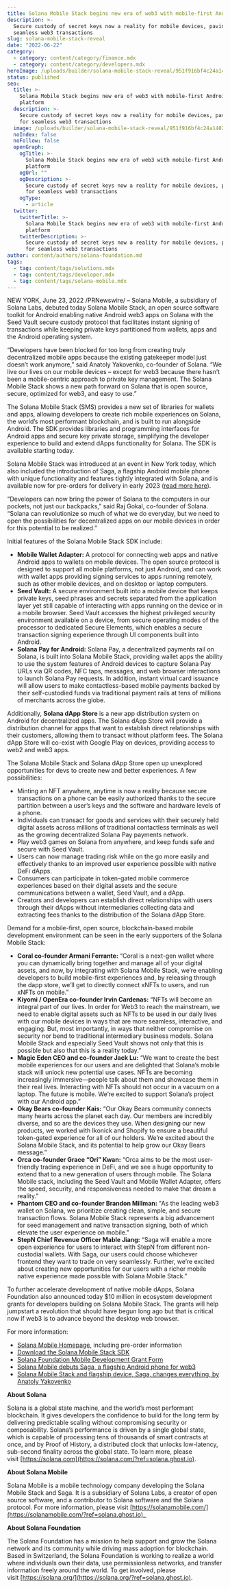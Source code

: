 ```yaml
---
title: Solana Mobile Stack begins new era of web3 with mobile-first Android platform
description: >-
  Secure custody of secret keys now a reality for mobile devices, paving way for
  seamless web3 transactions
slug: solana-mobile-stack-reveal
date: "2022-06-22"
category:
  - category: content/category/finance.mdx
  - category: content/category/developers.mdx
heroImage: /uploads/builder/solana-mobile-stack-reveal/951f916bf4c24a1482c29401dbb315bc.png
status: published
seo:
  title: >-
    Solana Mobile Stack begins new era of web3 with mobile-first Android
    platform
  description: >-
    Secure custody of secret keys now a reality for mobile devices, paving way
    for seamless web3 transactions
  image: /uploads/builder/solana-mobile-stack-reveal/951f916bf4c24a1482c29401dbb315bc.png
  noIndex: false
  noFollow: false
  openGraph:
    ogTitle: >-
      Solana Mobile Stack begins new era of web3 with mobile-first Android
      platform
    ogUrl: ""
    ogDescription: >-
      Secure custody of secret keys now a reality for mobile devices, paving way
      for seamless web3 transactions
    ogType:
      - article
  twitter:
    twitterTitle: >-
      Solana Mobile Stack begins new era of web3 with mobile-first Android
      platform
    twitterDescription: >-
      Secure custody of secret keys now a reality for mobile devices, paving way
      for seamless web3 transactions
author: content/authors/solana-foundation.md
tags:
  - tag: content/tags/solutions.mdx
  - tag: content/tags/developer.mdx
  - tag: content/tags/solana-mobile.mdx
---
```


NEW YORK, June 23, 2022 /PRNewswire/ – Solana Mobile, a subsidiary of Solana Labs, debuted today Solana Mobile Stack, an open source software toolkit for Android enabling native Android web3 apps on Solana with the Seed Vault secure custody protocol that facilitates instant signing of transactions while keeping private keys partitioned from wallets, apps and the Android operating system.

“Developers have been blocked for too long from creating truly decentralized mobile apps because the existing gatekeeper model just doesn’t work anymore,” said Anatoly Yakovenko, co-founder of Solana. “We live our lives on our mobile devices – except for web3 because there hasn’t been a mobile-centric approach to private key management. The Solana Mobile Stack shows a new path forward on Solana that is open source, secure, optimized for web3, and easy to use.”

The Solana Mobile Stack (SMS) provides a new set of libraries for wallets and apps, allowing developers to create rich mobile experiences on Solana, the world’s most performant blockchain, and is built to run alongside Android. The SDK provides libraries and programming interfaces for Android apps and secure key private storage, simplifying the developer experience to build and extend dApps functionality for Solana. The SDK is available starting today.

Solana Mobile Stack was introduced at an event in New York today, which also included the introduction of Saga, a flagship Android mobile phone with unique functionality and features tightly integrated with Solana, and is available now for pre-orders for delivery in early 2023 ([read more here](http://solana.com/news/saga-reveal?ref=solana.ghost.io)).

“Developers can now bring the power of Solana to the computers in our pockets, not just our backpacks,” said Raj Gokal, co-founder of Solana. “Solana can revolutionize so much of what we do everyday, but we need to open the possibilities for decentralized apps on our mobile devices in order for this potential to be realized.”

Initial features of the Solana Mobile Stack SDK include:

- **Mobile Wallet Adapter:** A protocol for connecting web apps and native Android apps to wallets on mobile devices. The open source protocol is designed to support all mobile platforms, not just Android, and can work with wallet apps providing signing services to apps running remotely, such as other mobile devices, and on desktop or laptop computers.
- **Seed Vault:** A secure environment built into a mobile device that keeps private keys, seed phrases and secrets separated from the application layer yet still capable of interacting with apps running on the device or in a mobile browser. Seed Vault accesses the highest privileged security environment available on a device, from secure operating modes of the processor to dedicated Secure Elements, which enables a secure transaction signing experience through UI components built into Android.
- **Solana Pay for Android:** Solana Pay, a decentralized payments rail on Solana, is built into Solana Mobile Stack, providing wallet apps the ability to use the system features of Android devices to capture Solana Pay URLs via QR codes, NFC taps, messages, and web browser interactions to launch Solana Pay requests. In addition, instant virtual card issuance will allow users to make contactless-based mobile payments backed by their self-custodied funds via traditional payment rails at tens of millions of merchants across the globe.

Additionally, **Solana dApp Store** is a new app distribution system on Android for decentralized apps. The Solana dApp Store will provide a distribution channel for apps that want to establish direct relationships with their customers, allowing them to transact without platform fees. The Solana dApp Store will co-exist with Google Play on devices, providing access to web2 and web3 apps.

The Solana Mobile Stack and Solana dApp Store open up unexplored opportunities for devs to create new and better experiences. A few possibilities:

- Minting an NFT anywhere, anytime is now a reality because secure transactions on a phone can be easily authorized thanks to the secure partition between a user’s keys and the software and hardware levels of a phone.
- Individuals can transact for goods and services with their securely held digital assets across millions of traditional contactless terminals as well as the growing decentralized Solana Pay payments network.
- Play web3 games on Solana from anywhere, and keep funds safe and secure with Seed Vault.
- Users can now manage trading risk while on the go more easily and effectively thanks to an improved user experience possible with native DeFi dApps.
- Consumers can participate in token-gated mobile commerce experiences based on their digital assets and the secure communications between a wallet, Seed Vault, and a dApp.
- Creators and developers can establish direct relationships with users through their dApps without intermediaries collecting data and extracting fees thanks to the distribution of the Solana dApp Store.

Demand for a mobile-first, open source, blockchain-based mobile development environment can be seen in the early supporters of the Solana Mobile Stack:

- **Coral co-founder Armani Ferrante:** “Coral is a next-gen wallet where you can dynamically bring together and manage all of your digital assets, and now, by integrating with Solana Mobile Stack, we’re enabling developers to build mobile-first experiences and, by releasing through the dapp store, we’ll get to directly connect xNFTs to users, and run xNFTs on mobile.”
- **Kiyomi / OpenEra co-founder Irvin Cardenas:** “NFTs will become an integral part of our lives. In order for Web3 to reach the mainstream, we need to enable digital assets such as NFTs to be used in our daily lives with our mobile devices in ways that are more seamless, interactive, and engaging. But, most importantly, in ways that neither compromise on security nor bend to traditional intermediary business models. Solana Mobile Stack and especially Seed Vault shows not only that this is possible but also that this is a reality today.”
- **Magic Eden CEO and co-founder Jack Lu:** “We want to create the best mobile experiences for our users and are delighted that Solana’s mobile stack will unlock new potential use cases. NFTs are becoming increasingly immersive—people talk about them and showcase them in their real lives. Interacting with NFTs should not occur in a vacuum on a laptop. The future is mobile. We’re excited to support Solana’s project with our Android app.” 
- **Okay Bears co-founder Kais:** “Our Okay Bears community connects many hearts across the planet each day. Our members are incredibly diverse, and so are the devices they use. When designing our new products, we worked with Ikonick and Shopify to ensure a beautiful token-gated experience for all of our holders. We’re excited about the Solana Mobile Stack, and its potential to help grow our Okay Bears message.”
- **Orca co-founder Grace “Ori” Kwan:** “Orca aims to be the most user-friendly trading experience in DeFi, and we see a huge opportunity to extend that to a new generation of users through mobile. The Solana Mobile stack, including the Seed Vault and Mobile Wallet Adapter, offers the speed, security, and responsiveness needed to make that dream a reality.”
- **Phantom CEO and co-founder Brandon Millman:** "As the leading web3 wallet on Solana, we prioritize creating clean, simple, and secure transaction flows. Solana Mobile Stack represents a big advancement for seed management and native transaction signing, both of which elevate the user experience on mobile."
- **StepN Chief Revenue Officer Mable Jiang:** “Saga will enable a more open experience for users to interact with StepN from different non-custodial wallets. With Saga, our users could choose whichever frontend they want to trade on very seamlessly. Further, we’re excited about creating new opportunities for our users with a richer mobile native experience made possible with Solana Mobile Stack.”

To further accelerate development of native mobile dApps, Solana Foundation also announced today $10 million in ecosystem development grants for developers building on Solana Mobile Stack. The grants will help jumpstart a revolution that should have begun long ago but that is critical now if web3 is to advance beyond the desktop web browser.

For more information:

- [Solana Mobile Homepage](http://solanamobile.com/?ref=solana.ghost.io), including pre-order information
- [Download the Solana Mobile Stack SDK](https://github.com/solana-mobile/solana-mobile-stack-sdk?ref=solana.ghost.io)
- [Solana Foundation Mobile Development Grant Form](https://share.hsforms.com/17ieOT2CNT_SHx0RTjvLa_A5lohw?ref=solana.ghost.io)
- [Solana Mobile debuts Saga, a flagship Android phone for web3](http://solana.com/news/saga-reveal?ref=solana.ghost.io)
- [Solana Mobile Stack and flagship device, Saga, changes everything, by Anatoly Yakovenko](http://solana.com/news/solana-mobile-stack-saga-anatoly-yakovenko?ref=solana.ghost.io)

**About Solana**

Solana is a global state machine, and the world’s most performant blockchain. It gives developers the confidence to build for the long term by delivering predictable scaling without compromising security or composability. Solana’s performance is driven by a single global state, which is capable of processing tens of thousands of smart contracts at once, and by Proof of History, a distributed clock that unlocks low-latency, sub-second finality across the global state. To learn more, please visit [https://solana.com](https://solana.com/?ref=solana.ghost.io).

**About Solana Mobile**

Solana Mobile is a mobile technology company developing the Solana Mobile Stack and Saga. It is a subsidiary of Solana Labs, a creator of open source software, and a contributor to Solana software and the Solana protocol. For more information, please visit [https://solanamobile.com/](https://solanamobile.com/?ref=solana.ghost.io). 

**About Solana Foundation**

The Solana Foundation has a mission to help support and grow the Solana network and its community while driving mass adoption for blockchain. Based in Switzerland, the Solana Foundation is working to realize a world where individuals own their data, use permissionless networks, and transfer information freely around the world. To get involved, please visit [https://solana.org/](https://solana.org/?ref=solana.ghost.io).

